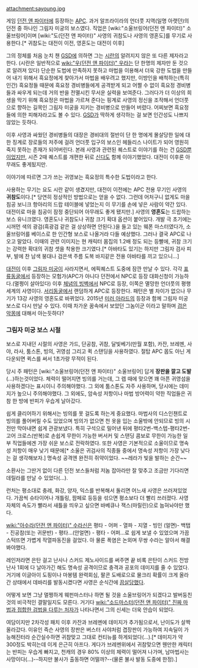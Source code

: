 attachment:sayoung.jpg

게임 [[던전 앤 파이터]]에 등장하는 [[APC]]. 과거 알프라이라의 언더풋 지역(일명 아랫던)의 던전 중 하나인 그림자 미궁의 보스였다. 직업은 [wiki:"소울브링어(던전 앤 파이터)" 소울브링어]이며 [wiki:"도(던전 앤 파이터)" 사영의 귀참도나 사영의 영혼도]를 무기로 사용한다.[* 귀참도는 대전이 이전, 영혼도는 대전이 이후]

그의 정체를 처음 눈치 챈 [[GSD]]에 의하면 그는 [[시란]]의 알려지지 않은 또 다른 제자라고 한다. (시란은 일반적으로 [[wiki:"우(던전 앤 파이터)" 우]]라는 단 한명의 제자만 둔 것으로 알려져 있다) 단순한 도법에 만족하지 못하고 마법을 이용해서 더욱 강한 도법을 만들어 내기 위해서 흑요정에게 찾아가서 마법을 배우려고 했지만, 이방인을 배척하는(특히 인간) 흑요정들 때문에 흑요정 경비병들에게 공격받게 되고 어쩔 수 없이 흑요정 경비병들과 싸우게 되는데 거의 반을 전멸시킨 무서운 실력을 보여준다. 그러다가 더 이상의 희생을 막기 위해 흑요정은 마법을 가르쳐 준다는 핑계로 사영의 정신을 조작해서 언더풋으로 향하는 길목인 그림자 미궁을 지키는 경비병으로 만들어 버렸다. 어찌보면 흑요정들에 의한 피해자라고도 볼 수 있다. [[GSD]]가 딱하게 생각하는 걸 보면 인간성도 나쁘지 않았는 듯하다.

이후 사영과 싸웠던 경비병들의 대장은 경비대의 절반이 단 한 명에게 몰살당한 일에 대한 징계로 장로들의 저주에 걸려 언더풋 입구의 보스인 헤들리스 나이트가 되어 영원히 죽지 못하는 존재가 되어버린다. 본래 사영과 관련된 퀘스트로 이야기를 하는 건 [[GSD]]뿐이었지만, 시즌 2때 퀘스트를 개편한 뒤로 [[신다]]도 함께 이야기했었다. 대전이 이후론 아무래도 좋게됬지만.

이야기에 따르면 그가 쓰는 귀영보는 흑요정의 특수한 도법이라고 한다.

사용하는 무기는 요도 시란 같이 생겼지만, 대전이 이전에는 APC 전용 무기인 사영의 '''귀참도'''이다.[* 당연히 정상적인 방법으로는 얻을 수 없다. 그런데 어처구니 없게도 마을 침공 보니크 항아리의 드랍 테이블에 넣었는지 이 무기를 손에 넣은 사람이 약간 있다. 대전이로 마을 침공이 잠정 중단되어 아무래도 좋게 됐지만.] 사영의 '''영혼도'''는 드랍하는 보스 유니크였다. 영혼도나 귀참도나 귀참 크기 확대 옵션이 붙어있다. 개발 극 초기에는 시꺼먼 색의 광검(흑광검 같은 걸 상상하면 안된다.)을 들고 있는 웨폰 마스터였다가, 소울브링어를 베이스로 한 인간형 보스로 나올거라 다들 예상했다. 그러나 결국 APC로 나오고 말았다. 이때의 관련 이미지는 현 캐릭터 몸집의 1.2배 정도 되는 등빨에, 귀참 크기는 강력한 확대의 귀참 셋을 착용한 크기였다.[* 아바타도 있기는 하지만 그림자 검사 피부, 발에 찬 남색 붕대나 검은색 주름 도복 바지같은 전용 아바타를 끼고 있으니…]

[[대전이]] 이후 [[그림자 미궁]]이 사라지면서, 에픽퀘스트 도중에 잠깐 만날 수 있다. 각각 [[표류동굴]]에서 등장하는 모험가(APC가 아니다 던전에서 NPC로 등장 대화신청이 가능하다.(멀쩡이 살아있다) 이후 [[체념의 빙벽]]에서 NPC로 등장, 이쪽은 멸망한 언더풋의 평행세계의 사영이다. [[서리동굴]]에서 랜덤하게 APC로 등장한다. 패턴은 별 차이가 없으나 무기가 13강 사영의 영혼도로 바뀌었다. 2015년 [[미러 아라드]]의 등장과 함께 그림자 미궁 보스로 다시 만날 수 있다. 이때 차가운 꿈속에서 보았던 그놈이군 이라고 말하며 [[검은 악몽]]에 대해서 아는듯하다?

=== 그림자 미궁 보스 시절 ===
보스로 지내던 시절의 사영은 가드, 단공참, 귀참, 달빛베기(만월 포함), 카잔, 브레멘, 사야, 라사, 툼스톤, 빙의, 귀영섬 그리고 퀵 스탠딩을 사용하였다. 절탑 APC 몹도 아닌 게 다운되면 퀵스를 써서 1초가량 무적이 된다.

당시 주 패턴은 [wiki:"소울브링어(던전 앤 파이터)" 소울브링어] 답게 '''장판을 깔고 도발'''(…)하는것이었다. 체력이 떨어지면 빙의를 거는데, 그 렙 때에 맞으면 꽤 아픈 귀영섬을 사용하겠다는 표시이니 주의해야했다. 그 외에 툼스톤도 자주 사용하며, 당시에는 데미지가 높으니 주의해야했다. 그 외에도, 암속성 저항이나 마법 방어력이 약한 직업들은 귀참 한 방에 반피가 우습게 날아갔다.

쉽게 클리어하기 위해서는 빙의를 못 걸도록 하는게 중요했다. 마법사의 디스인챈트로 빙의를 풀어버릴 수도 있었으며 빙의가 없으면 천 옷을 입는 소울밖에 안되므로 빙의 시전만 막아내면 쉽게 관광보냈다.
특히 구석으로 밀어낸 뒤에 평타2번-백스텝-평타2번-고어 크로스(반복)로 손쉽게 무한이 가능한 버서커 및 스탠딩 콤보로 무한이 가능한 일부 직업들에겐 가장 쉬운 보스로 전락하였다. 또한 사영은 기본적으로 소울이므로 명속성 저항이 매우 낮기 때문에[* 소울은 귀검사의 직종들 중에서 명속성 저항이 가장 낮다는 걸 생각해보자.] 명속성 공격엔 완전히 쥐약이었다. ~~레라가 빛을 발하는 순간~~

소환사는 그딴거 없이 다른 던전 보스들처럼 저놈 잡아라만 잘 맞추고 조금만 기다리면 데릴라를 만날 수 있었다(…).

런처는 평소대로 충레, 화강, 양자, 익스를 반복해서 돌리면 어느새 사영은 쓰러져있었다. 가끔씩 슈타이어나 개틀링, 팜페로 등등을 섞으면 평소보다 더 빨리 쓰러졌다. 사영 자체의 속도가 빨라서 새틀을 띄우고 싶으면 바베큐나 잭스(마릴린)으로 눕혀놔야만 했다.

[[wiki:"아수라(던전 앤 파이터)" 수라신]]은 평타 - 어퍼 - 열파 - 지열 - 빙인 (얼면)- 백탭 - 진공참(또는 귀문반) - 평타…(안얼면) - 평타 - 어퍼…로 쉽게 보낼 수 있었으며 가끔 스턱뜨면 가볍게 작열파동진을 걸었다. 아 물론 폭염은 논외며 무쌍 수라는 알아서 해결봐야했다.

레인저라면 은탄 걸고 난사나 스커드 제노사이드를 써주면 끝 비록 은탄이 스커드 전방난사 1회에 다 날아가긴 해도 명속성 공격이므로 충격과 공포의 데미지를 줄 수 있었다. 거기에 이글아이 도핑이나 마봉템 완력회심, 팔콘 도배로으로 물크리 확률이 크게 올라간 상태에서 데바리를 발동시켰다면 사영은 순식간에 [[끔살]]당했다.

어떻게 보면 그냥 멀쩡하게 웨펀마스터나 하면 될 것을 소울브링어가 되겠다고 발버둥친 것의 비극적인 결말일지도 모른다. 거기다 [[wiki:"소드마스터(던전 앤 파이터)" 진짜 마법과 접합한 검법을 다루는 처자]]가 나타나면서 그의 신세는 더욱 안습이 되었다.

여담이지만 2차각성 패치 이후 카잔과 브레멘에 데미지가 추가됨으로서, 난이도가 살짝 올라갔다. 이유인 즉슨 사영의 장판은 버스터 사야처럼 겹장판이 가능하여 지속딜이 가능해진터라 순간실수하면 귀참맞고 그대로 컨티뉴를 하게되었다(...).[* 데미지가 약 300정도 박히는데 이게 은근히 아프다. 게다가 브레멘위에서 귀참맞으면 웬만한 캐릭터는 반피는 우습게 빠지고, 천캐의 경우 80% 이상의 체력이 떨어져 나가며, 남마법사는 사망이다(...)--하지만 불사가 출동하면 어떨까?--(물론 불사 발동 도중에 한정).]
